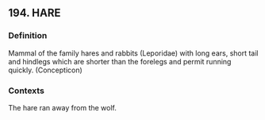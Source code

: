 ## 194. HARE
### Definition
Mammal of the family hares and rabbits (Leporidae) with long ears, short tail and hindlegs which are shorter than the forelegs and permit running quickly. (Concepticon)

### Contexts
The hare ran away from the wolf.

